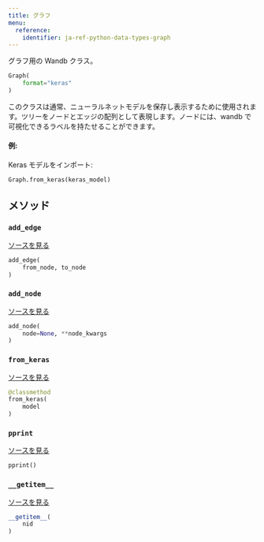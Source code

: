 ```yaml
---
title: グラフ
menu:
  reference:
    identifier: ja-ref-python-data-types-graph
---
```


<Card title="View the source code" href="https://www.github.com/wandb/wandb/tree/637bddf198525810add5804059001b1b319d6ad1/wandb/sdk/data_types/graph.py#L245-L405" icon="github"/>

グラフ用の Wandb クラス。

```python
Graph(
    format="keras"
)
```

このクラスは通常、ニューラルネットモデルを保存し表示するために使用されます。ツリーをノードとエッジの配列として表現します。ノードには、wandb で可視化できるラベルを持たせることができます。

#### 例:

Keras モデルをインポート:

```
Graph.from_keras(keras_model)
```

## メソッド

### `add_edge`

[ソースを見る](https://www.github.com/wandb/wandb/tree/637bddf198525810add5804059001b1b319d6ad1/wandb/sdk/data_types/graph.py#L330-L334)

```python
add_edge(
    from_node, to_node
)
```

### `add_node`

[ソースを見る](https://www.github.com/wandb/wandb/tree/637bddf198525810add5804059001b1b319d6ad1/wandb/sdk/data_types/graph.py#L318-L328)

```python
add_node(
    node=None, **node_kwargs
)
```

### `from_keras`

[ソースを見る](https://www.github.com/wandb/wandb/tree/637bddf198525810add5804059001b1b319d6ad1/wandb/sdk/data_types/graph.py#L336-L366)

```python
@classmethod
from_keras(
    model
)
```

### `pprint`

[ソースを見る](https://www.github.com/wandb/wandb/tree/637bddf198525810add5804059001b1b319d6ad1/wandb/sdk/data_types/graph.py#L312-L316)

```python
pprint()
```

### `__getitem__`

[ソースを見る](https://www.github.com/wandb/wandb/tree/637bddf198525810add5804059001b1b319d6ad1/wandb/sdk/data_types/graph.py#L309-L310)

```python
__getitem__(
    nid
)
```